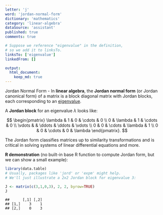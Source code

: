 ```yaml
---
letter: 'j'
word: 'jordan-normal-form'
dictionary: 'mathematics'
category: 'linear-algebra'
dataSource: 'assistant'
published: true
comments: true

# Suppose we reference "eigenvalue" in the definition,
# so we add it to linksTo.
linksTo: ['eigenvalue']
linkedFrom: []

output:
  html_document:
    keep_md: true
---
```




<a id="jordan-normal-form">Jordan Normal Form</a> - In **linear algebra**, the **Jordan normal form** (or Jordan canonical form) of a matrix is a block diagonal matrix with Jordan blocks, each corresponding to an [eigenvalue](#eigenvalue).

A **Jordan block** for an eigenvalue $\lambda$ looks like:

$$
\begin{pmatrix}
\lambda & 1 & 0 & \cdots & 0 \\
0 & \lambda & 1 & \cdots & 0 \\
\vdots & & \ddots & \ddots & \vdots \\
0 & 0 & \cdots & \lambda & 1 \\
0 & 0 & \cdots & 0 & \lambda 
\end{pmatrix}.
$$

The Jordan form classifies matrices up to similarity transformations and is critical in solving systems of linear differential equations and more.

**R demonstration** (no built-in base R function to compute Jordan form, but we can show a small example):


``` r
library(data.table)
# Usually, packages like 'jord' or 'expm' might help. 
# We'll just illustrate a 2x2 Jordan block for eigenvalue 3:

J <- matrix(c(3,1,0,3), 2, 2, byrow=TRUE)
J
```

```
##      [,1] [,2]
## [1,]    3    1
## [2,]    0    3
```
